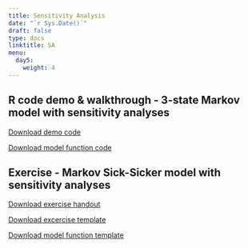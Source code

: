 ---
title: Sensitivity Analysis
date: "`r Sys.Date()`"
draft: false
type: docs
linktitle: SA
menu:
  day5:
    weight: 4
---

## R code demo & walkthrough - 3-state Markov model with sensitivity analyses    

[Download demo code](../../../Course_Modularization/Sensitivity analysis/Markov 3-state SA/Markov_3state_SA.Rmd)

[Download model function code](../../../Course_Modularization/Sensitivity analysis/Markov 3-state SA/Functions_markov_3state.R)

## Exercise - Markov Sick-Sicker model with sensitivity analyses

[Download exercise handout](../../../Course_Modularization/Sensitivity analysis/Markov Sick-Sicker SA/exercise worksheets/markov_sick-sicker_SA_exercise.html)

[Download excercise template](../../../Course_Modularization/Sensitivity analysis/Markov Sick-Sicker SA/templates/markov_sick-sicker_SA_template.Rmd)

[Download model function template](../../../Course_Modularization/Sensitivity analysis/Markov Sick-Sicker SA/functions/Functions_markov_sick-sicker.R)


<!-- [Download excercise solutions](../../../Course_Modularization/Sensitivity analysis/Markov Sick-Sicker SA/solutions/markov_sick-sicker_SA_solutions.Rmd) -->

<!-- [Download model function solution code](../../../Course_Modularization/Sensitivity analysis/Markov Sick-Sicker SA/solutions/Functions_markov_sick-sicker_sol.R) -->

